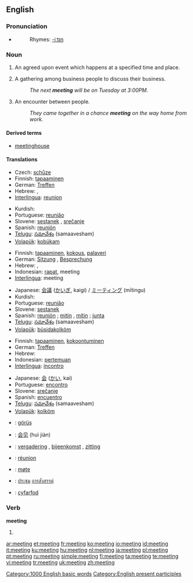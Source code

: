 ==English==

{{rank|physical|spring|troops|897|meeting|corner|spite|built}}

===Pronunciation===
*{{audio|en-us-meeting.ogg|Audio (US)}}
*:Rhymes: [[Rhymes:English:-iːtɪŋ|-iːtɪŋ]]

===Noun===
{{en-noun}}

# {{rfex}} An agreed upon event which happens at a specified time and place.
# A gathering among business people to discuss their business.
#:''The next '''meeting''' will be on Tuesday at 3:00PM.''
# An encounter between people.
#:''They came together in a chance '''meeting''' on the way home from work.''

====Derived terms====
*[[meetinghouse]]

====Translations====
{{trans-top|An agreed upon event which happens at a specified time and place}}
* Czech: [[schůze]] {{f}}
* Finnish: [[tapaaminen]]
* German: [[Treffen]] {{n}}
* Hebrew: {{he-translation|פגישה|pgishá}} {{f}}, {{he-translation|ישיבה|yeshivá}} {{f}}
* [[Interlingua]]: [[reunion]]
{{trans-mid}}
* Kurdish: {{KUchar|[[کۆبونه‌وه‌]]}}
* Portuguese: [[reunião]] {{f}}
* Slovene: [[sestanek]] {{m}}, [[srečanje]] {{n}}
* Spanish: [[reunión]] {{f}}
* [[Telugu]]: [[సమావేశం]] (samaavesham)
* [[Volapük]]: [[kobükam]]
{{trans-bottom}}

{{trans-top|A gathering among business people to discuss their business}}
* Finnish: [[tapaaminen]], [[kokous]], [[palaveri]]
* German: [[Sitzung]] {{f}}, [[Besprechung]] {{f}}
* Hebrew: {{he-translation|פגישה|pgishá}} {{f}}, {{he-translation|ישיבה|yeshivá}} {{f}}
* Indonesian: [[rapat]], meeting
* [[Interlingua]]: meeting
{{trans-mid}}
* Japanese: [[会議]] ([[かいぎ]], kaigi) / [[ミーティング]] (mītingu)
* Kurdish: {{KUchar|[[کۆبونه‌وه‌]]}}
* Portuguese: [[reunião]] {{f}}
* Slovene: [[sestanek]] {{m}}
* Spanish: [[reunión]] {{f}}; [[mitin]] {{m}}, [[mítin]] {{italbrac|Latin America}}; [[junta]] {{f}}
* [[Telugu]]: [[సమావేశం]] (samaavesham)
* [[Volapük]]: [[büsidakolköm]]
{{trans-bottom}}

{{trans-top|An encounter between people}}
* Finnish: [[tapaaminen]], [[kokoontuminen]]
* German: [[Treffen]] {{n}}
* Hebrew: {{he-translation|פגישה|pgishá}} {{f}}
* Indonesian: [[temu|pertemuan]]
* [[Interlingua]]: [[incontro]]
{{trans-mid}}
* Japanese: [[会]] ([[かい]], kai)
* Portuguese: [[encontro]]
* Slovene: [[srečanje]] {{n}}
* Spanish: [[encuentro]]
* [[Telugu]]: [[సమావేశం]] (samaavesham)
* [[Volapük]]: [[kolköm]]
{{trans-bottom}}

{{checktrans-top}}
* {{ttbc|Azerbaijani}}: [[görüş]]
* {{ttbc|Chinese}}: [[会见]] (huì jiàn)
* {{ttbc|Dutch}}: [[vergadering]] {{f}}, [[bijeenkomst]] {{f}}, [[zitting]] {{f}}
* {{ttbc|French}}: [[réunion]] {{f}}
{{trans-mid}}
* {{ttbc|Norwegian}}: [[møte]]
* {{ttbc|Thai}}: [[ประชุม]] [[การสังสรรค์]]
* {{ttbc|Welsh}}: [[cyfarfod]]
{{trans-bottom}}

===Verb===
'''meeting'''

# {{present participle of|meet}}

[[Category:1000 English basic words]]
[[Category:English present participles]]

[[ar:meeting]]
[[et:meeting]]
[[fr:meeting]]
[[ko:meeting]]
[[io:meeting]]
[[id:meeting]]
[[it:meeting]]
[[ku:meeting]]
[[hu:meeting]]
[[nl:meeting]]
[[ja:meeting]]
[[pl:meeting]]
[[pt:meeting]]
[[ru:meeting]]
[[simple:meeting]]
[[fi:meeting]]
[[ta:meeting]]
[[te:meeting]]
[[vi:meeting]]
[[tr:meeting]]
[[uk:meeting]]
[[zh:meeting]]